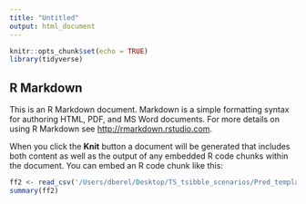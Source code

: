 ```yaml
---
title: "Untitled"
output: html_document
---
```


```r
knitr::opts_chunk$set(echo = TRUE)
library(tidyverse)

```

## R Markdown

This is an R Markdown document. Markdown is a simple formatting syntax for authoring HTML, PDF, and MS Word documents. For more details on using R Markdown see <http://rmarkdown.rstudio.com>.

When you click the **Knit** button a document will be generated that includes both content as well as the output of any embedded R code chunks within the document. You can embed an R code chunk like this:

```r
ff2 <- read_csv('/Users/dberel/Desktop/TS_tsibble_scenarios/Pred_template.csv')
summary(ff2)
```
